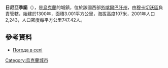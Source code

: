 {{coord|48|21|2|N|22|35|45|E|scale:100000|display=title}}

'''日尼亞季諾'''（{{lang-uk|Жнятино}}），是[[烏克蘭|烏克蘭]]的城鎮，位於該國西部[[外喀爾巴阡州|外喀爾巴阡州]]，由[[穆卡切沃區|穆卡切沃區]]負責管轄，始建於1300年，面積3.001平方公里，海拔高度107米，2001年人口2,243，人口密度每平方公里747.42人。

==參考資料==
*[http://weather.in.ua/ua/zakarpatskaja/7766 Погода в селі ] {{Wayback|url=http://weather.in.ua/ua/zakarpatskaja/7766 |date=20161109030328 }}

{{Ukraine-geo-stub}}
[[Category:烏克蘭城市|Category:烏克蘭城市]]